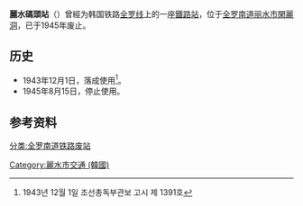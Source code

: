 {{朝鮮半島車站資訊
|公司色 = black
|文字色 = 
|站名 = 麗水碼頭站
|圖片 = 
|pxl = 
|圖片說明 =
|前一站 = [[丽水EXPO站|丽水EXPO]]
|前一站距離 = 
|後一站距離 = 
|後一站 = 
|所屬路線 = [[全罗线|全罗线]]
|距離 = 
|起點站 = [[益山站|益山]]
|諺文 = 여수부두역
|朝鮮漢字 = 麗水埠頭驛
|文觀部式 = Yeosu-budu-yeok
|馬-賴式 =
|副站名 = 
|車站編號 = 
|停站路線數 = 
|所屬公司 = [[朝鲜总督府铁道局|朝鲜总督府铁道局]]
|所在地 =[[全罗南道|全罗南道]][[丽水市_(韩国)|丽水市]][[閑麗洞|閑麗洞]]
|車站構造 = 地面车站
|月台配置 = 
|啟用年月日 =1943年12月1日
|廢站年月日 =1945年8月15日
|上下車人次 = 
|統計年度 = 
|轉車 = 
|備註 = 
|全寬備註 = 
}}

'''麗水碼頭站'''（{{kor|諺=여수부두역|漢=麗水埠頭驛|羅=Yeosu-budu yeok|f=y}}）曾經为韩国铁路[[全罗线|全罗线]]上的一座[[鐵路站|鐵路站]]，位于[[全罗南道|全罗南道]][[丽水市_(韩国)|丽水市]][[閑麗洞|閑麗洞]]，已于1945年废止。

== 历史 ==
*1943年12月1日，落成使用<ref>1943년 12월 1일 조선총독부관보 고시 제 1391호</ref>。
*1945年8月15日，停止使用。

== 参考资料 ==
{{reflist}}

{{全罗线}}

[[分类:全罗南道铁路废站|分类:全罗南道铁路废站]]
[[Category:麗水市交通_(韓國)|Category:麗水市交通 (韓國)]]